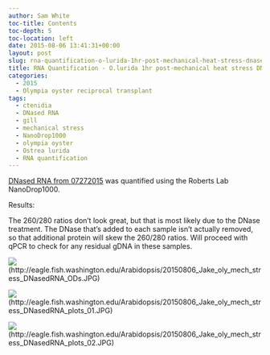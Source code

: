 ```yaml
---
author: Sam White
toc-title: Contents
toc-depth: 5
toc-location: left
date: 2015-08-06 13:41:31+00:00
layout: post
slug: rna-quantification-o-lurida-1hr-post-mechanical-heat-stress-dnased-rna
title: RNA Quantification - O.lurida 1hr post-mechanical heat stress DNased RNA
categories:
  - 2015
  - Olympia oyster reciprocal transplant
tags:
  - ctenidia
  - DNased RNA
  - gill
  - mechanical stress
  - NanoDrop1000
  - olympia oyster
  - Ostrea lurida
  - RNA quantification
---
```


[DNased RNA from 07272015](https://robertslab.github.io/sams-notebook/posts/2015/2015-07-27-dnase-treatment-o-lurida-ctenidia-1hr-post-mechanical-stress-rna/) was quantified using the Roberts Lab NanoDrop1000.



Results:

The 260/280 ratios don't look great, but that is most likely due to the DNase treatment. The DNase that's added to each sample isn't actually removed, so that additional protein will skew the 260/280 ratios. Will proceed with qPCR to check for any residual gDNA in these samples.



![](https://eagle.fish.washington.edu/Arabidopsis/20150806_Jake_oly_mech_stress_DNasedRNA_ODs.JPG)(http://eagle.fish.washington.edu/Arabidopsis/20150806_Jake_oly_mech_stress_DNasedRNA_ODs.JPG)

![](https://eagle.fish.washington.edu/Arabidopsis/20150806_Jake_oly_mech_stress_DNasedRNA_plots_01.JPG)(http://eagle.fish.washington.edu/Arabidopsis/20150806_Jake_oly_mech_stress_DNasedRNA_plots_01.JPG)

![](https://eagle.fish.washington.edu/Arabidopsis/20150806_Jake_oly_mech_stress_DNasedRNA_plots_02.JPG)(http://eagle.fish.washington.edu/Arabidopsis/20150806_Jake_oly_mech_stress_DNasedRNA_plots_02.JPG)
